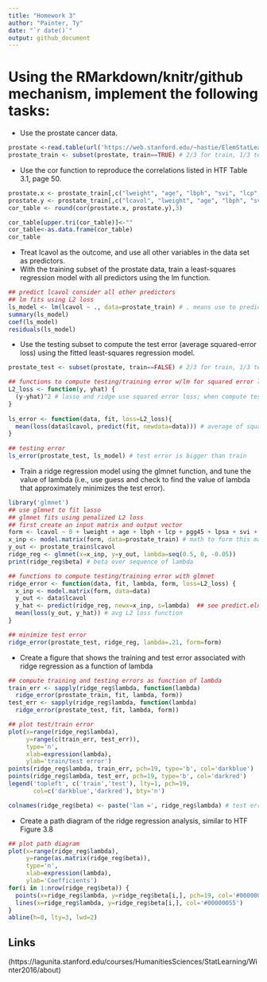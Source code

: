 ```yaml
---
title: "Homework 3"
author: "Painter, Ty"
date: "`r date()`"
output: github_document
---
```

# Using the RMarkdown/knitr/github mechanism, implement the following tasks:
- Use the prostate cancer data.
```r
prostate <-read.table(url('https://web.stanford.edu/~hastie/ElemStatLearn/datasets/prostate.data'))
prostate_train <- subset(prostate, train==TRUE) # 2/3 for train, 1/3 test
```

- Use the cor function to reproduce the correlations listed in HTF Table 3.1, page 50.
```r
prostate.x <- prostate_train[,c("lweight", "age", "lbph", "svi", "lcp", "gleason", "pgg45")]
prostate.y <- prostate_train[,c("lcavol", "lweight", "age", "lbph", "svi", "lcp", "gleason")]
cor_table <- round(cor(prostate.x, prostate.y),3)

cor_table[upper.tri(cor_table)]<-""
cor_table<-as.data.frame(cor_table)
cor_table
```

- Treat lcavol as the outcome, and use all other variables in the data set as predictors.
- With the training subset of the prostate data, train a least-squares regression model with all predictors using the lm function.
```r
## predict lcavol consider all other predictors
## lm fits using L2 loss
ls_model <- lm(lcavol ~ ., data=prostate_train) # . means use to predict everything
summary(ls_model)
coef(ls_model)
residuals(ls_model)
```

- Use the testing subset to compute the test error (average squared-error loss) using the fitted least-squares regression model.
```r
prostate_test <- subset(prostate, train==FALSE) # 2/3 for train, 1/3 test

## functions to compute testing/training error w/lm for squared error loss
L2_loss <- function(y, yhat) {
  (y-yhat)^2 # lasso and ridge use squared error loss; when compute test error use same error formula used for train error  
}
  
ls_error <- function(data, fit, loss=L2_loss){
  mean(loss(data$lcavol, predict(fit, newdata=data))) # average of squared error loss function, predict applies ls_model to test data
}
  
## testing error 
ls_error(prostate_test, ls_model) # test error is bigger than train
```

- Train a ridge regression model using the glmnet function, and tune the value of lambda (i.e., use guess and check to find the value of lambda that approximately minimizes the test error).
```r
library('glmnet') 
## use glmnet to fit lasso
## glmnet fits using penalized L2 loss
## first create an input matrix and output vector
form <- lcavol ~ 0 + lweight + age + lbph + lcp + pgg45 + lpsa + svi + gleason # what is this?
x_inp <- model.matrix(form, data=prostate_train) # math to form this matrix?
y_out <- prostate_train$lcavol
ridge_reg <- glmnet(x=x_inp, y=y_out, lambda=seq(0.5, 0, -0.05))
print(ridge_reg$beta) # beta over sequence of lambda

## functions to compute testing/training error with glmnet
ridge_error <- function(data, fit, lambda, form, loss=L2_loss) {
  x_inp <- model.matrix(form, data=data)
  y_out <- data$lcavol
  y_hat <- predict(ridge_reg, newx=x_inp, s=lambda)  ## see predict.elnet, s = values of penalty parameter
  mean(loss(y_out, y_hat)) # avg L2 loss function
}

## minimize test error
ridge_error(prostate_test, ridge_reg, lambda=.21, form=form) 
```

- Create a figure that shows the training and test error associated with ridge regression as a function of lambda
```r
## compute training and testing errors as function of lambda
train_err <- sapply(ridge_reg$lambda, function(lambda) 
  ridge_error(prostate_train, fit, lambda, form))
test_err <- sapply(ridge_reg$lambda, function(lambda) 
  ridge_error(prostate_test, fit, lambda, form))

## plot test/train error
plot(x=range(ridge_reg$lambda),
     y=range(c(train_err, test_err)),
     type='n',
     xlab=expression(lambda),
     ylab='train/test error')
points(ridge_reg$lambda, train_err, pch=19, type='b', col='darkblue')
points(ridge_reg$lambda, test_err, pch=19, type='b', col='darkred')
legend('topleft', c('train','test'), lty=1, pch=19,
       col=c('darkblue','darkred'), bty='n')

colnames(ridge_reg$beta) <- paste('lam =', ridge_reg$lambda) # test error minimized at 0.21
```

- Create a path diagram of the ridge regression analysis, similar to HTF Figure 3.8
```r
## plot path diagram
plot(x=range(ridge_reg$lambda),
     y=range(as.matrix(ridge_reg$beta)),
     type='n',
     xlab=expression(lambda),
     ylab='Coefficients')
for(i in 1:nrow(ridge_reg$beta)) {
  points(x=ridge_reg$lambda, y=ridge_reg$beta[i,], pch=19, col='#00000055')
  lines(x=ridge_reg$lambda, y=ridge_reg$beta[i,], col='#00000055')
}
abline(h=0, lty=3, lwd=2)
```

## Links
(https://lagunita.stanford.edu/courses/HumanitiesSciences/StatLearning/Winter2016/about)